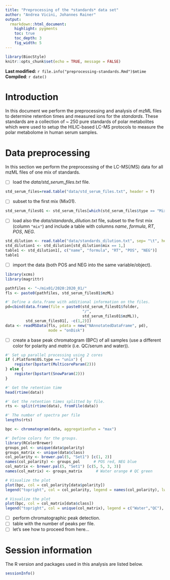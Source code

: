 ```yaml
---
title: "Preprocessing of the *standards* data set"
author: "Andrea Vicini, Johannes Rainer"
output:
  rmarkdown::html_document:
    highlight: pygments
    toc: true
    toc_depth: 3
    fig_width: 5
---
```


```r
library(BiocStyle)
knitr::opts_chunk$set(echo = TRUE, message = FALSE)
```

**Last modified:** `r file.info("preprocessing-standards.Rmd")$mtime`<br />
**Compiled**: `r date()`

# Introduction

In this document we perform the preprocessing and analysis of mzML files to
determine retention times and measured ions for the *standards*. These standards
are a collection of ~ 250 pure standards of polar metabolites which were used to
setup the HILIC-based LC-MS protocols to measure the polar metabolome in human
serum samples.


# Data preprocessing

In this section we perform the preprocessing of the LC-MS(/MS) data for all
mzML files of one mix of standards.


- [ ] load the *data/std_serum_files.txt* file.
```r
std_serum_files=read.table("data/std_serum_files.txt", header = T)

```


- [ ] subset to the first mix (Mix01).
```r
std_serum_files01 <- std_serum_files[which(std_serum_files$type == "Mix01"),]
```

- [ ] load also the *data/standards_dilution.txt* file, subset to the first mix
  (column `"mix"`) and include a table with columns *name*, *formula*, *RT*,
  *POS*, *NEG*.
```r
std_dilution <- read.table("data/standards_dilution.txt", sep= "\t", header = T)
std_dilution1 <- std_dilution[std_dilution$mix == 1,]
table1 <- std_dilution1[, c("name", "formula", "RT", "POS", "NEG")]
table1
```

- [ ] import the data (both POS and NEG into the same variable/object).

```r
library(xcms)
library(magrittr)

pathfiles <- "~/mix01/2020:2020_01/"
fls <- paste0(pathfiles, std_serum_files01$mzML)

#' Define a data.frame with additional information on the files.
pd=cbind(data.frame(file = paste0(std_serum_files01$folder,
                                  "/",
                                  std_serum_files01$mzML)),
         std_serum_files01[, -c(1,2)])
data <- readMSData(fls, pdata = new("NAnnotatedDataFrame", pd),
                   mode = "onDisk")
```

- [ ] create a base peak chromatogram (BPC) of all samples (use a different
  color for polarity and *matrix* (i.e. QC/serum and water)).

```r
#' Set up parallel processing using 2 cores
if (.Platform$OS.type == "unix") {
    register(bpstart(MulticoreParam(2)))
} else {
    register(bpstart(SnowParam(2)))
}
```

```r
#' Get the retention time
head(rtime(data))

#' Get the retention times splitted by file.
rts <- split(rtime(data), fromFile(data))

#' The number of spectra per file
lengths(rts)
```

```r
bpc <- chromatogram(data, aggregationFun = "max")

#' Define colors for the groups.
library(RColorBrewer)
groups_pol <- unique(data$polarity)
groups_matrix <- unique(data$class)
col_polarity <- brewer.pal(5, "Set1") [c(1, 2)]
names(col_polarity) <- groups_pol      # POS red, NEG blue
col_matrix <- brewer.pal(5, "Set1") [c(5, 5, 3, 3)]
names(col_matrix) <- groups_matrix      # Water orange # QC green
```

```r
# Visualize the plot
plot(bpc, col = col_polarity[data$polarity])
legend("topright", col = col_polarity, legend = names(col_polarity), lwd = 2)
```


```r
# Visualize the plot
plot(bpc, col = col_matrix[data$class])
legend("topright", col = unique(col_matrix), legend = c("Water","QC"), lwd = 2)
```

- [ ] perform chromatographic peak detection.
- [ ] table with the number of peaks per file.
- [ ] let's see how to proceed from here...


# Session information

The R version and packages used in this analysis are listed below.

```r
sessionInfo()
```
